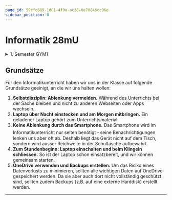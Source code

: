 ```yaml
---
page_id: 59cfc689-1d81-4f9a-ac26-0e78846cc96e
sidebar_position: 0
---
```


# Informatik 28mU
<Semesterplan termine={termine_fs25} />

<details>
    <summary>1. Semester GYM1</summary>
    <Semesterplan einzellektion={einzellektion} praktikum={praktikum} />
</details>

<Directory name='Notizen' id='2e9b192e-a30e-4d96-8217-f57e7e627c47' />

## Grundsätze
Für den Informatikunterricht haben wir uns in der Klasse auf folgende Grundsätze geeinigt, an die wir uns halten wollen:
1. **Selbstdisziplin: Ablenkung vermeiden.** Während des Unterrichts bei der Sache bleiben und nicht zu anderen Webseiten oder Apps wechseln.
2. **Laptop über Nacht einstecken und am Morgen mitbringen.** Ein geladener Laptop gehört zum Unterrichtsmaterial.
3. **Keine Ablenkung durch das Smartphone.** Das Smartphone wird im Informatikunterricht nur selten benötigt ᠆ seine Benachrichtigungen lenken uns aber oft ab. Deshalb liegt das Gerät nicht auf dem Tisch, sondern wird ausser Reichweite in der Schultasche aufbewahrt.
4. **Zum Stundenbeginn: Laptop einschalten und beim Klingeln schliessen.** So ist der Laptop schon einsatzbereit, und wir können gemeinsam starten.
5. **OneDrive verwenden und Backups erstellen.** Um das Risiko eines Datenverlusts zu minimieren, sollten alle wichtigen Daten auf OneDrive gespeichert werden. Da sie aber auch dort nicht vollständig geschützt sind, sollten zudem Backups (z.B. auf eine externe Harddisk) erstellt werden.

---